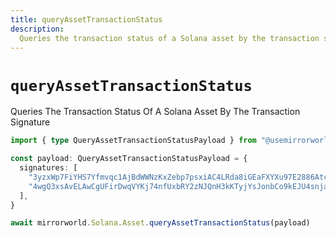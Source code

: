 ```yaml
---
title: queryAssetTransactionStatus
description:
  Queries the transaction status of a Solana asset by the transaction signature
---
```


# `queryAssetTransactionStatus`

Queries The Transaction Status Of A Solana Asset By The Transaction Signature

```ts
import { type QueryAssetTransactionStatusPayload } from "@usemirrorworld/web3.js"

const payload: QueryAssetTransactionStatusPayload = {
  signatures: [
    "3yzxWp7FiYHS7Yfmvqc1AjBdWWNzKxZebp7psxiAC4LRda8iGEaFXYXu97E2886AtcCc8jHxc4ZUwztpK8SNVS2w",
    "4wgQ3xsAvELAwCgUFirDwqVYKj74nfUxbRY2zNJQnH3kKTyjYsJonbCo9kEJU4snjaM7DpqeosFqmudrhhF8d35C",
  ],
}

await mirrorworld.Solana.Asset.queryAssetTransactionStatus(payload)
```
